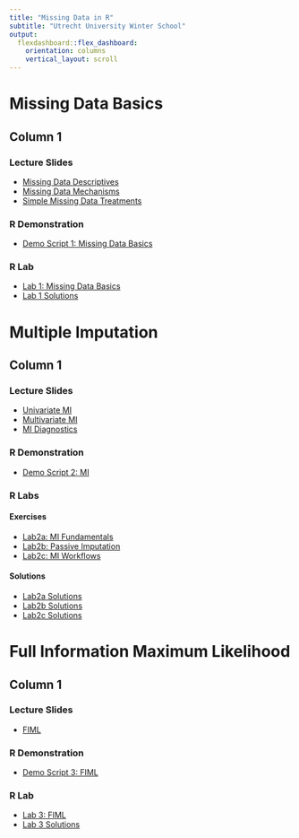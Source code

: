 ---
title: "Missing Data in R"
subtitle: "Utrecht University Winter School"
output: 
  flexdashboard::flex_dashboard:
    orientation: columns
    vertical_layout: scroll
---

# Missing Data Basics

## Column 1

### Lecture Slides

- [Missing Data Descriptives](lectures/1_basics/descriptives.pdf)
- [Missing Data Mechanisms](lectures/1_basics/mechanisms.pdf)
- [Simple Missing Data Treatments](lectures/1_basics/treatments.pdf)

### R Demonstration

- [Demo Script 1: Missing Data Basics](demos/1_basics/basics_demo.R)

### R Lab

- [Lab 1: Missing Data Basics](labs/1_basics/basics.html)
- [Lab 1 Solutions](labs/1_basics/basics_solutions.html)

<!----------------------------------------------------------------------------->

# Multiple Imputation

## Column 1

### Lecture Slides

- [Univariate MI](lectures/2_mi/univariate_mi.pdf)
- [Multivariate MI](lectures/2_mi/multivariate_mi.pdf)
- [MI Diagnostics](lectures/2_mi/diagnostics.pdf)

### R Demonstration

- [Demo Script 2: MI](demos/2_mi/mi_demo.R)

### R Labs

#### Exercises

- [Lab2a: MI Fundamentals](labs/2_mi/mi_fundamentals.html)
- [Lab2b: Passive Imputation](labs/2_mi/passive_imputation.html)
- [Lab2c: MI Workflows](labs/2_mi/mi_workflows.html)

#### Solutions

- [Lab2a Solutions](labs/2_mi/mi_fundamentals_solutions.html)
- [Lab2b Solutions](labs/2_mi/passive_imputation_solutions.html)
- [Lab2c Solutions](labs/2_mi/mi_workflows_solutions.html)

<!----------------------------------------------------------------------------->

# Full Information Maximum Likelihood

## Column 1

### Lecture Slides

- [FIML](lectures/3_fiml/fiml.pdf)

### R Demonstration

- [Demo Script 3: FIML](demos/3_fiml/fiml_demo.R)

### R Lab

- [Lab 3: FIML](labs/3_fiml/fiml.html)
- [Lab 3 Solutions](labs/3_fiml/fiml_solutions.html)

